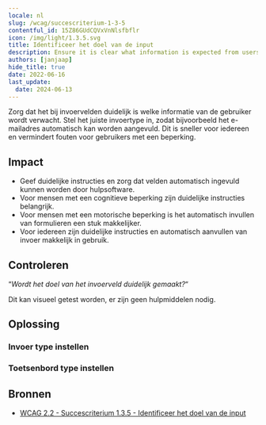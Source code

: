 ```yaml
---
locale: nl
slug: /wcag/succescriterium-1-3-5
contentful_id: 15Z86GUdCQVxVnNlsfbflr
icon: /img/light/1.3.5.svg
title: Identificeer het doel van de input
description: Ensure it is clear what information is expected from users inside input fields.
authors: [janjaap]
hide_title: true
date: 2022-06-16
last_update:
  date: 2024-06-13
---
```


<Hero
  title="Identificeer het doel van de input"
  image="/img/light/1.3.5.svg"
  alt="WCAG 1.3.5 icon"
  prefix="Succescriterium 1.3.5"
  suffix="Niveau AA"
/>

Zorg dat het bij invoervelden duidelijk is welke informatie van de gebruiker wordt verwacht. Stel het juiste invoertype in, zodat bijvoorbeeld het e-mailadres automatisch kan worden aangevuld. Dit is sneller voor iedereen en vermindert fouten voor gebruikers met een beperking.

## Impact

- Geef duidelijke instructies en zorg dat velden automatisch ingevuld kunnen worden door hulpsoftware.
- Voor mensen met een cognitieve beperking zijn duidelijke instructies belangrijk.
- Voor mensen met een motorische beperking is het automatisch invullen van formulieren een stuk makkelijker.
- Voor iedereen zijn duidelijke instructies en automatisch aanvullen van invoer makkelijk in gebruik.

## Controleren

“*Wordt het doel van het invoerveld duidelijk gemaakt?*“

Dit kan visueel getest worden, er zijn geen hulpmiddelen nodig.

## Oplossing

### Invoer type instellen

<CodeSample id="input-content-type" locale="nl"/>

### Toetsenbord type instellen

<CodeSample id="input-keyboard-type" locale="nl"/>

## Bronnen

- [WCAG 2.2 - Succescriterium 1.3.5 - Identificeer het doel van de input](https://www.w3.org/Translations/WCAG22-nl/#identificeer-het-doel-van-de-input)
